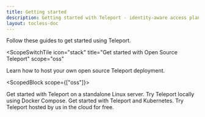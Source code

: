 ```yaml
---
title: Getting started
description: Getting started with Teleport - identity-aware access plane for SSH, HTTPS, Kubernetes, and Databases.
layout: tocless-doc
---
```


Follow these guides to get started using Teleport.

<TileSet>
<ScopedBlock scope={["cloud", "enterprise"]}>

  <ScopeSwitchTile 
  icon="stack"
  title="Get started with Open Source Teleport"
  scope="oss"
  >
  Learn how to host your own open source Teleport deployment.
  </ScopeSwitchTile>

</ScopedBlock>

<ScopedBlock scope={["oss"]}>

  <Tile icon="server" title="Linux" href="./getting-started/linux-server.mdx">
    Get started with Teleport on a standalone Linux server.
  </Tile>
  <Tile icon="bolt" title="Docker" href="./getting-started/docker-compose.mdx">
    Try Teleport locally using Docker Compose.
  </Tile>
  <Tile icon="kubernetes" title="Kubernetes" href="./kubernetes-access/getting-started/local.mdx">
    Get started with Teleport and Kubernetes.
  </Tile>

</ScopedBlock>
  <Tile icon="cloud" title="Cloud" href="https://goteleport.com/signup">
    Try Teleport hosted by us in the cloud for free.
  </Tile>
</TileSet>